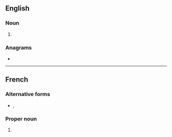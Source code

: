 {{also|mof|MoF}}
==English==
{{wikipedia|dab=MOF}}

===Noun===
{{en-noun}}

# {{lb|en|chemistry}} {{initialism of|en|metal-organic framework}}

===Anagrams===
* {{anagrams|en|a=fmo|FOM|OFM}}

----

==French==

===Alternative forms===
* {{l|fr|M.O.F.}}, {{l|fr|M. O. F.}}

===Proper noun===
{{head|fr|proper noun}}
# {{initialism of|fr|{{w|Meilleur Ouvrier de France}}}}